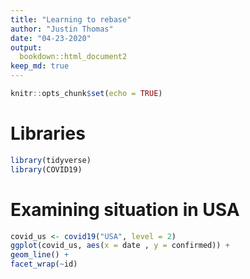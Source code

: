```yaml
---
title: "Learning to rebase"
author: "Justin Thomas"
date: "04-23-2020"
output: 
  bookdown::html_document2
keep_md: true
---
```


```r
knitr::opts_chunk$set(echo = TRUE)
```

# Libraries
```r
library(tidyverse)
library(COVID19)
```

# Examining situation in USA
```r
covid_us <- covid19("USA", level = 2)
ggplot(covid_us, aes(x = date , y = confirmed)) +
geom_line() +
facet_wrap(~id)
```